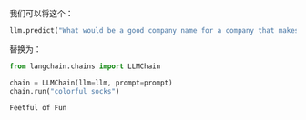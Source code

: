 我们可以将这个：

```python
llm.predict("What would be a good company name for a company that makes colorful socks?")
```

替换为：

```python
from langchain.chains import LLMChain

chain = LLMChain(llm=llm, prompt=prompt)
chain.run("colorful socks")
```
```pycon
Feetful of Fun
```
